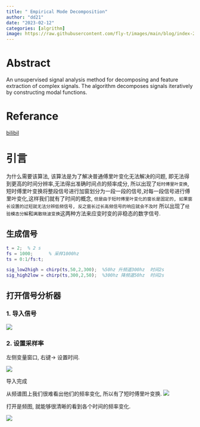 ```yaml
---
title: " Empirical Mode Decomposition"
author: "dd21"
date: "2023-02-12"
categories: [algrithm]
image: https://raw.githubusercontent.com/fly-t/images/main/blog/index-2023-02-12-16-30-50.png
---
```


# Abstract

An unsupervised signal analysis method for decomposing and feature extraction of complex signals. The algorithm decomposes signals iteratively by constructing modal functions.

# Referance

[bilibil](https://www.bilibili.com/video/BV13B4y127Ja?t=247.4)

# 引言

为什么需要该算法, 该算法是为了解决普通傅里叶变化无法解决的问题, 即无法得到更高的时间分辨率,无法得出准确时间点的频率成分, 所以出现了`短时傅里叶变换`, 短时傅里叶变换将整段信号进行加窗划分为一段一段的信号,对每一段信号进行傅里叶变化,这样我们就有了时间的概念, `但是由于短时傅里叶变化的窗长是固定的, 如果窗长设置的过短就无法分辨低频信号, 反之窗长过长高频信号的响应就会不及时` 所以出现了`经验模态分解`和`离散晓波变换`这两种方法来应变时变的非稳态的数字信号.

## 生成信号

```matlab
t = 2;  % 2 s
fs = 1000;      % 采样1000hz
ts = 0:1/fs:t;

sig_low2high = chirp(ts,50,2,300);  %50hz 升频道300hz  时间2s
sig_high2low = chirp(ts,300,2,50);  %300hz 降频道50hz  时间2s

```

## 打开信号分析器

### 1. 导入信号

![](https://raw.githubusercontent.com/fly-t/images/main/blog/index-2023-02-12-16-50-34.png)

### 2. 设置采样率

左侧变量窗口, 右键-> 设置时间.

![](https://raw.githubusercontent.com/fly-t/images/main/blog/index-2023-02-12-16-52-13.png)

导入完成

从频谱图上我们很难看出他们的频率变化, 所以有了短时傅里叶变换.
![](https://raw.githubusercontent.com/fly-t/images/main/blog/index-2023-02-12-16-56-27.png)

打开是频图, 就能够很清晰的看到各个时间的频率变化.

![](https://raw.githubusercontent.com/fly-t/images/main/blog/index-2023-02-12-16-53-54.png)


